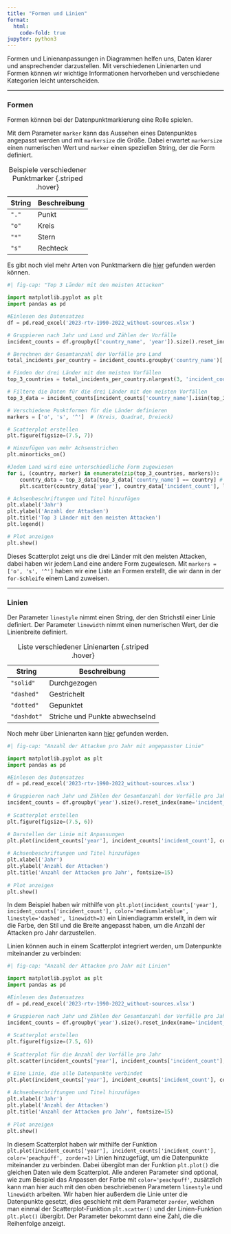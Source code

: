 ```yaml
---
title: "Formen und Linien"
format:
  html:
    code-fold: true
jupyter: python3
---
```


Formen und Linienanpassungen in Diagrammen helfen uns, Daten klarer und ansprechender darzustellen. Mit verschiedenen Linienarten und Formen können wir wichtige Informationen hervorheben und verschiedene Kategorien leicht unterscheiden.

___
### Formen

Formen können bei der Datenpunktmarkierung eine Rolle spielen. 

Mit dem Parameter `marker` kann das Aussehen eines Datenpunktes angepasst werden und mit `markersize` die Größe. Dabei erwartet `markersize` einen numerischen Wert und `marker` einen speziellen String, der die Form definiert. 

: Beispiele verschiedener Punktmarker {.striped .hover}

| String   | Beschreibung |
|--------|--------|
| `"."`  | Punkt  |
| `"o"` | Kreis  |
| `"*"` | Stern  |
| `"s"` | Rechteck   |

Es gibt noch viel mehr Arten von Punktmarkern die [hier](https://matplotlib.org/stable/api/markers_api.html) gefunden werden können. 

```python
#| fig-cap: "Top 3 Länder mit den meisten Attacken"

import matplotlib.pyplot as plt
import pandas as pd

#Einlesen des Datensatzes
df = pd.read_excel('2023-rtv-1990-2022_without-sources.xlsx')

# Gruppieren nach Jahr und Land und Zählen der Vorfälle
incident_counts = df.groupby(['country_name', 'year']).size().reset_index(name='incident_count')

# Berechnen der Gesamtanzahl der Vorfälle pro Land
total_incidents_per_country = incident_counts.groupby('country_name')['incident_count'].sum().reset_index()

# Finden der drei Länder mit den meisten Vorfällen
top_3_countries = total_incidents_per_country.nlargest(3, 'incident_count')['country_name']

# Filtere die Daten für die drei Länder mit den meisten Vorfällen
top_3_data = incident_counts[incident_counts['country_name'].isin(top_3_countries)]

# Verschiedene Punktformen für die Länder definieren
markers = ['o', 's', '^']  # (Kreis, Quadrat, Dreieck)

# Scatterplot erstellen
plt.figure(figsize=(7.5, 7))

# Hinzufügen von mehr Achsenstrichen
plt.minorticks_on()

#Jedem Land wird eine unterschiedliche Form zugewiesen
for i, (country, marker) in enumerate(zip(top_3_countries, markers)):
    country_data = top_3_data[top_3_data['country_name'] == country] # Filtern der Daten 
    plt.scatter(country_data['year'], country_data['incident_count'], label=country, marker=marker) # Erstellen des Scatterplots mit jeweiliger Form und Land

# Achsenbeschriftungen und Titel hinzufügen
plt.xlabel('Jahr')
plt.ylabel('Anzahl der Attacken')
plt.title('Top 3 Länder mit den meisten Attacken')
plt.legend()

# Plot anzeigen
plt.show()

```

Dieses Scatterplot zeigt uns die drei Länder mit den meisten Attacken, dabei haben wir jedem Land eine andere Form zugewiesen. Mit `markers = ['o', 's', '^']` haben wir eine Liste an Formen erstellt, die wir dann in der `for-Schleife` einem Land zuweisen.

___
### Linien

Der Parameter `linestyle` nimmt einen String, der den Strichstil einer Linie definiert. Der Parameter `linewidth` nimmt einen numerischen Wert, der die Linienbreite definiert. 

: Liste verschiedener Linienarten {.striped .hover}

| String   | Beschreibung |
|--------|--------|
| `"solid"`  | Durchgezogen  |
| `"dashed"` | Gestrichelt  |
| `"dotted"` | Gepunktet   |
| `"dashdot"` | Striche und Punkte abwechselnd   |

Noch mehr über Linienarten kann [hier](https://matplotlib.org/stable/gallery/lines_bars_and_markers/linestyles.html) gefunden werden. 

```python
#| fig-cap: "Anzahl der Attacken pro Jahr mit angepasster Linie"

import matplotlib.pyplot as plt
import pandas as pd

#Einlesen des Datensatzes
df = pd.read_excel('2023-rtv-1990-2022_without-sources.xlsx')

# Gruppieren nach Jahr und Zählen der Gesamtanzahl der Vorfälle pro Jahr
incident_counts = df.groupby('year').size().reset_index(name='incident_count')
 
# Scatterplot erstellen
plt.figure(figsize=(7.5, 6))

# Darstellen der Linie mit Anpassungen
plt.plot(incident_counts['year'], incident_counts['incident_count'], color='mediumslateblue', linestyle='dashed', linewidth=2.5)
 
# Achsenbeschriftungen und Titel hinzufügen
plt.xlabel('Jahr')
plt.ylabel('Anzahl der Attacken')
plt.title('Anzahl der Attacken pro Jahr', fontsize=15)
 
# Plot anzeigen
plt.show()

```

In dem Beispiel haben wir mithilfe von `plt.plot(incident_counts['year'], incident_counts['incident_count'], color='mediumslateblue', linestyle='dashed', linewidth=3)` ein Liniendiagramm erstellt, in dem wir die Farbe, den Stil und die Breite angepasst haben, um die Anzahl der Attacken pro Jahr darzustellen. 

Linien können auch in einem Scatterplot integriert werden, um Datenpunkte miteinander zu verbinden: 

```python
#| fig-cap: "Anzahl der Attacken pro Jahr mit Linien"

import matplotlib.pyplot as plt
import pandas as pd

#Einlesen des Datensatzes
df = pd.read_excel('2023-rtv-1990-2022_without-sources.xlsx')

# Gruppieren nach Jahr und Zählen der Gesamtanzahl der Vorfälle pro Jahr
incident_counts = df.groupby('year').size().reset_index(name='incident_count')
 
# Scatterplot erstellen
plt.figure(figsize=(7.5, 6))
 
# Scatterplot für die Anzahl der Vorfälle pro Jahr
plt.scatter(incident_counts['year'], incident_counts['incident_count'], color='darkorange', zorder=2)

# Eine Linie, die alle Datenpunkte verbindet
plt.plot(incident_counts['year'], incident_counts['incident_count'], color='peachpuff', zorder=1)
 
# Achsenbeschriftungen und Titel hinzufügen
plt.xlabel('Jahr')
plt.ylabel('Anzahl der Attacken')
plt.title('Anzahl der Attacken pro Jahr', fontsize=15)
 
# Plot anzeigen
plt.show()

```

In diesem Scatterplot haben wir mithilfe der Funktion `plt.plot(incident_counts['year'], incident_counts['incident_count'], color='peachpuff', zorder=1)` Linien hinzugefügt, um die Datenpunkte miteinander zu verbinden. Dabei übergibt man der Funktion `plt.plot()` die gleichen Daten wie dem Scatterplot. Alle anderen Parameter sind optional, wie zum Beispiel das Anpassen der Farbe mit `color='peachpuff'`, zusätzlich kann man hier auch mit den oben beschriebenen Parametern `linestyle` und `linewidth` arbeiten. Wir haben hier außerdem die Linie unter die Datenpunkte gesetzt, dies geschieht mit dem Parameter `zorder`, welchen man einmal der Scatterplot-Funktion `plt.scatter()` und der Linien-Funktion `plt.plot()` übergibt. Der Parameter bekommt dann eine Zahl, die die Reihenfolge anzeigt. 
